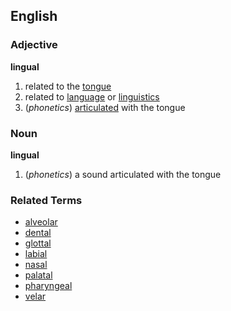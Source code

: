 ==English==
===Adjective===
'''lingual'''

#related to the [[tongue]]
#related to [[language]] or [[linguistics]]
#(''phonetics'') [[articulate]]d with the tongue
===Noun===
'''lingual'''

#(''phonetics'') a sound articulated with the tongue
===Related Terms===
*[[alveolar]]
*[[dental]]
*[[glottal]]
*[[labial]]
*[[nasal]]
*[[palatal]]
*[[pharyngeal]]
*[[velar]]